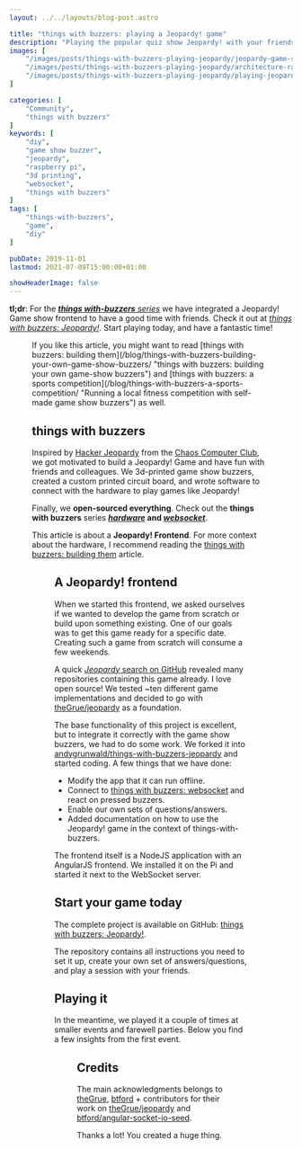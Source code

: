 ```yaml
---
layout: ../../layouts/blog-post.astro

title: "things with buzzers: playing a Jeopardy! game"
description: "Playing the popular quiz show Jeopardy! with your friends and your self-made game show buzzers."
images: [
    "/images/posts/things-with-buzzers-playing-jeopardy/jeopardy-game-show-board.png",
    "/images/posts/things-with-buzzers-playing-jeopardy/architecture-raspberry-pi-websocket-usb-game-show-buzzer-setup-frontend.png",
    "/images/posts/things-with-buzzers-playing-jeopardy/playing-jeopardy-game-show-buzzer-trivago-tech-get-together-2019.jpg"
]

categories: [
    "Community",
    "things with buzzers"
]
keywords: [
    "diy",
    "game show buzzer",
    "jeopardy",
    "raspberry pi",
    "3d printing",
    "websocket",
    "things with buzzers"
]
tags: [
    "things-with-buzzers",
    "game",
    "diy"
]

pubDate: 2019-11-01
lastmod: 2021-07-09T15:00:00+01:00

showHeaderImage: false
---
```


**tl;dr**: For the _[**things with-buzzers** series](https://github.com/andygrunwald/things-with-buzzers-hardware "things with buzzers hardware at GitHub")_ we have integrated a Jeopardy! Game show frontend to have a good time with friends. Check it out at _[things with buzzers: Jeopardy!](https://github.com/andygrunwald/things-with-buzzers-jeopardy "things with buzzers Jeopardy! Game software at GitHub")_.
Start playing today, and have a fantastic time!

<Figure
    path="/images/posts/things-with-buzzers-playing-jeopardy/jeopardy-game-show-board.png"
    alt="things with buzzers: The Jeopardy! game board."
    title="things with buzzers: The Jeopardy! game board." />

<UpdateBox>
    If you like this article, you might want to read [things with buzzers: building them](/blog/things-with-buzzers-building-your-own-game-show-buzzers/ "things with buzzers: building your own game-show buzzers") and [things with buzzers: a sports competition](/blog/things-with-buzzers-a-sports-competition/ "Running a local fitness competition with self-made game show buzzers") as well.
</UpdateBox>

## things with buzzers

Inspired by [Hacker Jeopardy](https://media.ccc.de/search/?q=Hacker+Jeopardy "Hacker Jeopardy from the Chaos Computer Club") from the [Chaos Computer Club](https://www.ccc.de/en/ "Chaos Computer Club"), we got motivated to build a Jeopardy! Game and have fun with friends and colleagues.
We 3d-printed game show buzzers, created a custom printed circuit board, and wrote software to connect with the hardware to play games like Jeopardy!

Finally, we **open-sourced everything**.
Check out the **things with buzzers** series **_[hardware](https://github.com/andygrunwald/things-with-buzzers-hardware "things with buzzers hardware at GitHub")_ and _[websocket](https://github.com/andygrunwald/things-with-buzzers-websocket "things with buzzers WebSocket software at GitHub")_**.

This article is about a **Jeopardy! Frontend**.
For more context about the hardware, I recommend reading the [things with buzzers: building them](/blog/things-with-buzzers-building-your-own-game-show-buzzers/ "things with buzzers: building your game-show buzzers") article.

<Figure
    path="/images/posts/things-with-buzzers-playing-jeopardy/architecture-raspberry-pi-websocket-usb-game-show-buzzer-setup-frontend.png"
    alt="things with buzzers: Architecture diagram of how the single parts play together."
    title="things with buzzers: Architecture diagram of how the single parts play together." />

## A Jeopardy! frontend

When we started this frontend, we asked ourselves if we wanted to develop the game from scratch or build upon something existing.
One of our goals was to get this game ready for a specific date.
Creating such a game from scratch will consume a few weekends.

A quick [_Jeopardy_ search on GitHub](https://github.com/search?q=jeopardy "Jeopardy search on GitHub") revealed many repositories containing this game already.
I love open source!
We tested ~ten different game implementations and decided to go with [theGrue/jeopardy](https://github.com/theGrue/jeopardy "A jeopardy project on GitHub") as a foundation.

The base functionality of this project is excellent, but to integrate it correctly with the game show buzzers, we had to do some work.
We forked it into [andygrunwald/things-with-buzzers-jeopardy](https://github.com/andygrunwald/things-with-buzzers-jeopardy "things with buzzers Jeopardy! game software at GitHub") and started coding.
A few things that we have done:

* Modify the app that it can run offline.
* Connect to [things with buzzers: websocket](https://github.com/andygrunwald/things-with-buzzers-websocket "things with buzzers WebSocket software at GitHub") and react on pressed buzzers.
* Enable our own sets of questions/answers.
* Added documentation on how to use the Jeopardy! game in the context of things-with-buzzers.

The frontend itself is a NodeJS application with an AngularJS frontend.
We installed it on the Pi and started it next to the WebSocket server.

## Start your game today

The complete project is available on GitHub: [things with buzzers: Jeopardy!](https://github.com/andygrunwald/things-with-buzzers-jeopardy "things with buzzers Jeopardy! game software at GitHub").

The repository contains all instructions you need to set it up, create your own set of answers/questions, and play a session with your friends.

## Playing it

In the meantime, we played it a couple of times at smaller events and farewell parties.
Below you find a few insights from the first event.

<Figure
    path="/images/posts/things-with-buzzers-playing-jeopardy/playing-jeopardy-game-show-buzzer-trivago-tech-get-together-2019.jpg"
    alt="Playing a Jeopardy! game at trivago's internal tech conference on the 19th of March 2019 with our self-made game show buzzers."
    title="Playing a Jeopardy! game at trivago's internal tech conference on the 19th of March 2019 with our self-made game show buzzers." />

<YouTube id="-be2fD5neGU" description="The official event video from trivago. The Jeopardy! game is visible from 0:59 min to 1:04 min." />

## Credits

The main acknowledgments belongs to [theGrue](https://github.com/theGrue "theGrue at GitHub"), [btford](https://github.com/btford "btford at GitHub") + contributors for their work on [theGrue/jeopardy](https://github.com/theGrue/jeopardy "Original Jeopardy Software at GitHub") and [btford/angular-socket-io-seed](https://github.com/btford/angular-socket-io-seed "Angularjs foundation for the Jeopardy game").

Thanks a lot! You created a huge thing.
